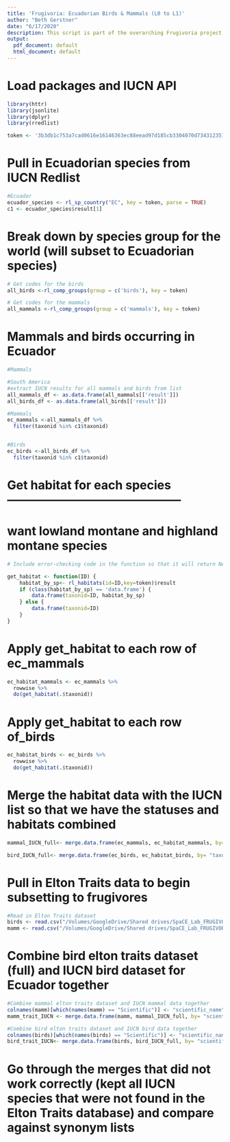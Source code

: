 ```yaml
---
title: 'Frugivoria: Ecuadorian Birds & Mammals (L0 to L1)'
author: "Beth Gerstner"
date: "6/17/2020"
description: This script is part of the overarching Frugivoria project, which aims to build a comprehensive database of functional traits for birds and mammals (frugivores) in Central and South American tropical forests. This smaller project focuses on birds and mammals in Ecuador and will eventually be used to understand plant/animal interactions. 
output:
  pdf_document: default
  html_document: default
---
```

# Load packages and IUCN API
```r
library(httr) 
library(jsonlite)
library(dplyr)
library(rredlist) 

token <- '3b3db1c753a7cad0616e16146363ec88eead97d185cb3304070d7343123516fd'
```

# Pull in Ecuadorian species from IUCN Redlist
```r
#Ecuador
ecuador_species <- rl_sp_country("EC", key = token, parse = TRUE)
c1 <- ecuador_species$result[1]

```

# Break down by species group for the world (will subset to Ecuadorian species)
```r

# Get codes for the birds
all_birds <-rl_comp_groups(group = c('birds'), key = token)

# Get codes for the mammals
all_mammals <-rl_comp_groups(group = c('mammals'), key = token)

```

# Mammals and birds occurring in Ecuador 
```r

#Mammals

#South America
#extract IUCN results for all mammals and birds from list
all_mammals_df <- as.data.frame(all_mammals[['result']])
all_birds_df <- as.data.frame(all_birds[['result']])

#Mammals
ec_mammals <-all_mammals_df %>%
  filter(taxonid %in% c1$taxonid)


#Birds
ec_birds <-all_birds_df %>%
  filter(taxonid %in% c1$taxonid)

```

# Get habitat for each species --------------------------------------------
# want lowland montane and highland montane species

```r
# Include error-checking code in the function so that it will return NA for everything if there's no data.

get_habitat <- function(ID) {
    habitat_by_sp<- rl_habitats(id=ID,key=token)$result
    if (class(habitat_by_sp) == 'data.frame') {
        data.frame(taxonid=ID, habitat_by_sp)
    } else {
        data.frame(taxonid=ID)
    }
}
```

# Apply get_habitat to each row of ec_mammals
```r

ec_habitat_mammals <- ec_mammals %>%
  rowwise %>%
  do(get_habitat(.$taxonid))

```

# Apply get_habitat to each row of_birds

```r
ec_habitat_birds <- ec_birds %>%
  rowwise %>%
  do(get_habitat(.$taxonid))


```

# Merge the habitat data with the IUCN list so that we have the statuses and habitats combined
```r

mammal_IUCN_full<- merge.data.frame(ec_mammals, ec_habitat_mammals, by= "taxonid", all=TRUE)

bird_IUCN_full<- merge.data.frame(ec_birds, ec_habitat_birds, by= "taxonid", all=TRUE)


```

# Pull in Elton Traits data to begin subsetting to frugivores

```r
#Read in Elton Traits dataset 
birds <- read.csv("/Volumes/GoogleDrive/Shared drives/SpaCE_Lab_FRUGIVORIA/L0/Elton_traits/BirdFuncDat.csv")
mamm <- read.csv("/Volumes/GoogleDrive/Shared drives/SpaCE_Lab_FRUGIVORIA/L0/Elton_traits/MamFuncDat.csv")
```

# Combine bird elton traits dataset (full) and IUCN bird dataset for Ecuador together
```r

#Combine mammal elton traits dataset and IUCN mammal data together
colnames(mamm)[which(names(mamm) == "Scientific")] <- "scientific_name"
mamm_trait_IUCN <- merge.data.frame(mamm, mammal_IUCN_full, by= "scientific_name", all.y=TRUE)

#Combine bird elton traits dataset and IUCN bird data together
colnames(birds)[which(names(birds) == "Scientific")] <- "scientific_name"
bird_trait_IUCN<- merge.data.frame(birds, bird_IUCN_full, by= "scientific_name", all.y=TRUE)

```

# Go through the merges that did not work correctly (kept all IUCN species that were not found in the Elton Traits database) and compare against synonym lists

```r




```
